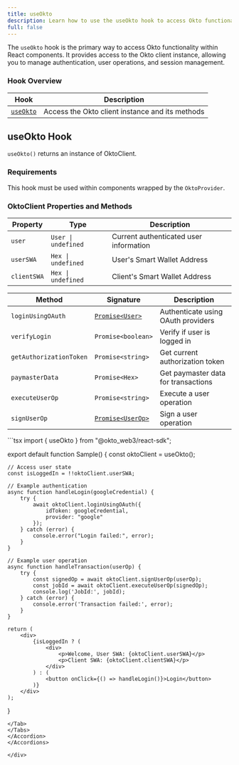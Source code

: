 ```yaml
---
title: useOkto
description: Learn how to use the useOkto hook to access Okto functionality in React components
full: false
---
```



The `useOkto` hook is the primary way to access Okto functionality within React components. It provides access to the Okto client instance, allowing you to manage authentication, user operations, and session management.

### Hook Overview

| Hook | Description |
|------|-------------|
| [`useOkto`](#useokto-hook) | Access the Okto client instance and its methods |

<div className="method-box">

## useOkto Hook

`useOkto()` returns an instance of OktoClient.

### Requirements

This hook must be used within components wrapped by the `OktoProvider`.

### OktoClient Properties and Methods

<Callout title="OktoClient Interface">

| Property | Type | Description |
|----------|------|-------------|
| `user`            | `User \| undefined` | Current authenticated user information |
| `userSWA`               | `Hex \| undefined` | User's Smart Wallet Address |
| `clientSWA`            | `Hex \| undefined` | Client's Smart Wallet Address |

| Method | Signature | Description |
|--------|-----------|-------------|
| `loginUsingOAuth` | [`Promise<User>`](/docs/react-sdk/technical-reference#models) | Authenticate using OAuth providers |
| `verifyLogin` | `Promise<boolean>` | Verify if user is logged in |
| `getAuthorizationToken` | `Promise<string>` | Get current authorization token |
| `paymasterData` | `Promise<Hex>` | Get paymaster data for transactions |
| `executeUserOp` | `Promise<string>` | Execute a user operation |
| `signUserOp` | [`Promise<UserOp>`](/docs/react-sdk/technical-reference#models) | Sign a user operation |

</Callout>

<Accordions>
<Accordion title="Example">
<Tabs items={['TypeScript']}>
<Tab value="TypeScript">
```tsx
import { useOkto } from "@okto_web3/react-sdk";

export default function Sample() {
    const oktoClient = useOkto();
    
    // Access user state
    const isLoggedIn = !!oktoClient.userSWA;
    
    // Example authentication
    async function handleLogin(googleCredential) {
        try {
            await oktoClient.loginUsingOAuth({
                idToken: googleCredential,
                provider: "google"
            });
        } catch (error) {
            console.error("Login failed:", error);
        }
    }

    // Example user operation
    async function handleTransaction(userOp) {
        try {
            const signedOp = await oktoClient.signUserOp(userOp);
            const jobId = await oktoClient.executeUserOp(signedOp);
            console.log('JobId:', jobId);
        } catch (error) {
            console.error('Transaction failed:', error);
        }
    }

    return (
        <div>
            {isLoggedIn ? (
                <div>
                    <p>Welcome, User SWA: {oktoClient.userSWA}</p>
                    <p>Client SWA: {oktoClient.clientSWA}</p>
                </div>
            ) : (
                <button onClick={() => handleLogin()}>Login</button>
            )}
        </div>
    );
}
```
</Tab>
</Tabs>
</Accordion>
</Accordions>

</div>
